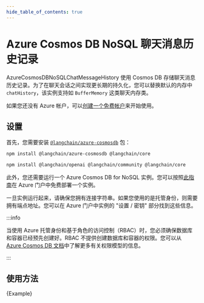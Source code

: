 ```yaml
---
hide_table_of_contents: true
---
```



# Azure Cosmos DB NoSQL 聊天消息历史记录

AzureCosmosDBNoSQLChatMessageHistory 使用 Cosmos DB 存储聊天消息历史记录。为了在聊天会话之间实现更长期的持久化，您可以替换默认的内存中 `chatHistory`，该实例支持如 `BufferMemory` 这类聊天内存类。

如果您还没有 Azure 帐户，可以[创建一个免费帐户](https://azure.microsoft.com/free/)来开始使用。

## 设置

首先，您需要安装 [`@langchain/azure-cosmosdb`](https://www.npmjs.com/package/@langchain/azure-cosmosdb) 包：

```bash npm2yarn
npm install @langchain/azure-cosmosdb @langchain/core
```


<IntegrationInstallTooltip></IntegrationInstallTooltip>

```bash npm2yarn
npm install @langchain/openai @langchain/community @langchain/core
```

此外，您还需要运行一个 Azure Cosmos DB for NoSQL 实例。您可以按照[此指南](https://learn.microsoft.com/azure/cosmos-db/nosql/quickstart-portal)在 Azure 门户中免费部署一个实例。

一旦实例运行起来，请确保您拥有连接字符串。如果您使用的是托管身份，则需要拥有端点地址。您可以在 Azure 门户中实例的 "设置 / 密钥" 部分找到这些信息。

:::info

当使用 Azure 托管身份和基于角色的访问控制（RBAC）时，您必须确保数据库和容器已经预先创建好。RBAC 不提供创建数据库和容器的权限。您可以从 [Azure Cosmos DB 文档](https://learn.microsoft.com/azure/cosmos-db/how-to-setup-rbac#permission-model)中了解更多有关权限模型的信息。

:::

## 使用方法


<CodeBlock language="typescript">{Example}</CodeBlock>